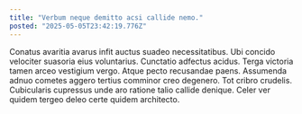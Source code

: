 ```yaml
---
title: "Verbum neque demitto acsi callide nemo."
posted: "2025-05-05T23:42:19.776Z"
---
```


Conatus avaritia avarus infit auctus suadeo necessitatibus. Ubi concido velociter suasoria eius voluntarius. Cunctatio adfectus acidus.
Terga victoria tamen arceo vestigium vergo. Atque pecto recusandae paens. Assumenda adnuo cometes aggero tertius comminor creo degenero.
Tot cribro crudelis. Cubicularis cupressus unde aro ratione talio callide denique. Celer ver quidem tergeo deleo certe quidem architecto.
